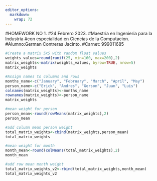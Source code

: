 ```yaml
---
editor_options: 
  markdown: 
    wrap: 72
---
```


#HOMEWORK NO 1.
#24 Febrero 2023.
#Maestria en Ingenieria para la Industria
#con especialidad en Ciencias de la Computacion. 
#Alumno:German Contreras Jacinto. 
#Carnet: 999011685

```r
#Create a matrix 5x5 with random float values
weights_values=round(runif(25, min=160, max=200),2)
matrix_weights<-matrix(weights_values, byrow=TRUE, nrow=5)
matrix_weights

#Assign names to columns and rows
months_name<-c("January", "February", "March", "April", "May")
person_name<-c("Erick", "Andres", "Gerson", "Juan", "Luis")
colnames(matrix_weights)<-months_name
rownames(matrix_weights)<-person_name
matrix_weights

#mean weight for person
person_mean<-round(rowMeans(matrix_weights),2)
person_mean

#add column mean person weight
total_matrix_weights<-cbind(matrix_weights,person_mean)
total_matrix_weights

#mean weight for month
month_mean<-round(colMeans(total_matrix_weights),2)
month_mean

#add row mean month weight
total_matrix_weights_v2<-rbind(total_matrix_weights,month_mean)
total_matrix_weights_v2
```
